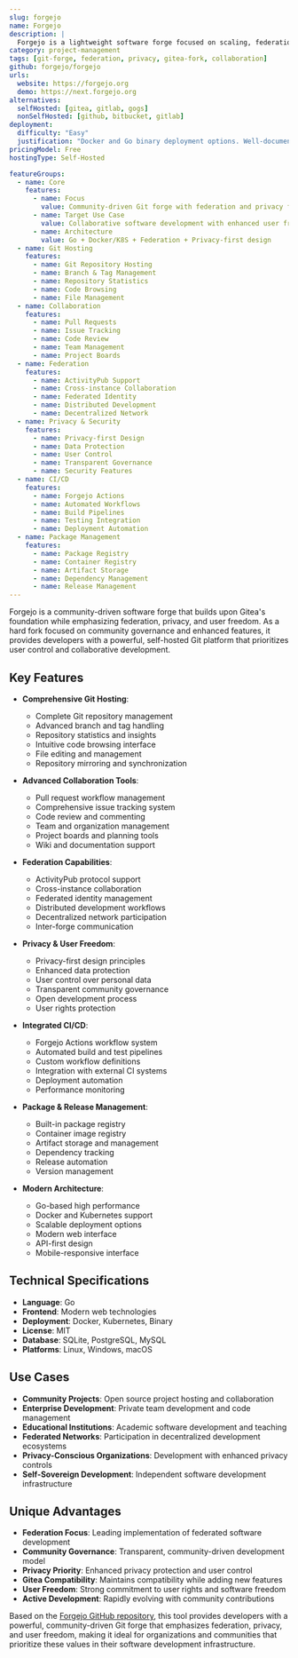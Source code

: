 ```yaml
---
slug: forgejo
name: Forgejo
description: |
  Forgejo is a lightweight software forge focused on scaling, federation, and privacy. As a community-driven fork of Gitea, it provides a comprehensive Git hosting platform with enhanced focus on user freedom, federation capabilities, and privacy protection for collaborative software development.
category: project-management
tags: [git-forge, federation, privacy, gitea-fork, collaboration]
github: forgejo/forgejo
urls:
  website: https://forgejo.org
  demo: https://next.forgejo.org
alternatives:
  selfHosted: [gitea, gitlab, gogs]
  nonSelfHosted: [github, bitbucket, gitlab]
deployment:
  difficulty: "Easy"
  justification: "Docker and Go binary deployment options. Well-documented setup process with modern containerized architecture."
pricingModel: Free
hostingType: Self-Hosted

featureGroups:
  - name: Core
    features:
      - name: Focus
        value: Community-driven Git forge with federation and privacy focus
      - name: Target Use Case
        value: Collaborative software development with enhanced user freedom
      - name: Architecture
        value: Go + Docker/K8S + Federation + Privacy-first design
  - name: Git Hosting
    features:
      - name: Git Repository Hosting
      - name: Branch & Tag Management
      - name: Repository Statistics
      - name: Code Browsing
      - name: File Management
  - name: Collaboration
    features:
      - name: Pull Requests
      - name: Issue Tracking
      - name: Code Review
      - name: Team Management
      - name: Project Boards
  - name: Federation
    features:
      - name: ActivityPub Support
      - name: Cross-instance Collaboration
      - name: Federated Identity
      - name: Distributed Development
      - name: Decentralized Network
  - name: Privacy & Security
    features:
      - name: Privacy-first Design
      - name: Data Protection
      - name: User Control
      - name: Transparent Governance
      - name: Security Features
  - name: CI/CD
    features:
      - name: Forgejo Actions
      - name: Automated Workflows
      - name: Build Pipelines
      - name: Testing Integration
      - name: Deployment Automation
  - name: Package Management
    features:
      - name: Package Registry
      - name: Container Registry
      - name: Artifact Storage
      - name: Dependency Management
      - name: Release Management
---
```


Forgejo is a community-driven software forge that builds upon Gitea's foundation while emphasizing federation, privacy, and user freedom. As a hard fork focused on community governance and enhanced features, it provides developers with a powerful, self-hosted Git platform that prioritizes user control and collaborative development.

## Key Features

- **Comprehensive Git Hosting**:

  - Complete Git repository management
  - Advanced branch and tag handling
  - Repository statistics and insights
  - Intuitive code browsing interface
  - File editing and management
  - Repository mirroring and synchronization

- **Advanced Collaboration Tools**:

  - Pull request workflow management
  - Comprehensive issue tracking system
  - Code review and commenting
  - Team and organization management
  - Project boards and planning tools
  - Wiki and documentation support

- **Federation Capabilities**:

  - ActivityPub protocol support
  - Cross-instance collaboration
  - Federated identity management
  - Distributed development workflows
  - Decentralized network participation
  - Inter-forge communication

- **Privacy & User Freedom**:

  - Privacy-first design principles
  - Enhanced data protection
  - User control over personal data
  - Transparent community governance
  - Open development process
  - User rights protection

- **Integrated CI/CD**:

  - Forgejo Actions workflow system
  - Automated build and test pipelines
  - Custom workflow definitions
  - Integration with external CI systems
  - Deployment automation
  - Performance monitoring

- **Package & Release Management**:

  - Built-in package registry
  - Container image registry
  - Artifact storage and management
  - Dependency tracking
  - Release automation
  - Version management

- **Modern Architecture**:
  - Go-based high performance
  - Docker and Kubernetes support
  - Scalable deployment options
  - Modern web interface
  - API-first design
  - Mobile-responsive interface

## Technical Specifications

- **Language**: Go
- **Frontend**: Modern web technologies
- **Deployment**: Docker, Kubernetes, Binary
- **License**: MIT
- **Database**: SQLite, PostgreSQL, MySQL
- **Platforms**: Linux, Windows, macOS

## Use Cases

- **Community Projects**: Open source project hosting and collaboration
- **Enterprise Development**: Private team development and code management
- **Educational Institutions**: Academic software development and teaching
- **Federated Networks**: Participation in decentralized development ecosystems
- **Privacy-Conscious Organizations**: Development with enhanced privacy controls
- **Self-Sovereign Development**: Independent software development infrastructure

## Unique Advantages

- **Federation Focus**: Leading implementation of federated software development
- **Community Governance**: Transparent, community-driven development model
- **Privacy Priority**: Enhanced privacy protection and user control
- **Gitea Compatibility**: Maintains compatibility while adding new features
- **User Freedom**: Strong commitment to user rights and software freedom
- **Active Development**: Rapidly evolving with community contributions

Based on the [Forgejo GitHub repository](https://codeberg.org/forgejo/forgejo/), this tool provides developers with a powerful, community-driven Git forge that emphasizes federation, privacy, and user freedom, making it ideal for organizations and communities that prioritize these values in their software development infrastructure.
